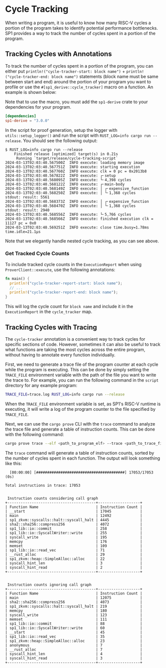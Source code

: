 
# Cycle Tracking

When writing a program, it is useful to know how many RISC-V cycles a portion of the program takes to identify potential performance bottlenecks. SP1 provides a way to track the number of cycles spent in a portion of the program.

## Tracking Cycles with Annotations

To track the number of cycles spent in a portion of the program, you can either put `println!("cycle-tracker-start: block name")` + `println!("cycle-tracker-end: block name")` statements (block name must be same between start and end) around the portion of your program you want to profile or use the `#[sp1_derive::cycle_tracker]` macro on a function. An example is shown below:

<Example/>

Note that to use the macro, you must add the `sp1-derive` crate to your dependencies for your program.

```toml
[dependencies]
sp1-derive = "3.0.0"
```

In the script for proof generation, setup the logger with `utils::setup_logger()` and run the script with `RUST_LOG=info cargo run --release`. You should see the following output:

```
$ RUST_LOG=info cargo run --release
    Finished release [optimized] target(s) in 0.21s
     Running `target/release/cycle-tracking-script`
2024-03-13T02:03:40.567500Z  INFO execute: loading memory image
2024-03-13T02:03:40.567751Z  INFO execute: starting execution
2024-03-13T02:03:40.567760Z  INFO execute: clk = 0 pc = 0x2013b8
2024-03-13T02:03:40.567822Z  INFO execute: ┌╴setup
2024-03-13T02:03:40.568095Z  INFO execute: └╴4,398 cycles
2024-03-13T02:03:40.568122Z  INFO execute: ┌╴main-body
2024-03-13T02:03:40.568149Z  INFO execute: │ ┌╴expensive_function
2024-03-13T02:03:40.568250Z  INFO execute: │ └╴1,368 cycles
stdout: result: 5561
2024-03-13T02:03:40.568373Z  INFO execute: │ ┌╴expensive_function
2024-03-13T02:03:40.568470Z  INFO execute: │ └╴1,368 cycles
stdout: result: 2940
2024-03-13T02:03:40.568556Z  INFO execute: └╴5,766 cycles
2024-03-13T02:03:40.568566Z  INFO execute: finished execution clk = 11127 pc = 0x0
2024-03-13T02:03:40.569251Z  INFO execute: close time.busy=1.78ms time.idle=21.1µs
```

Note that we elegantly handle nested cycle tracking, as you can see above.

### Get Tracked Cycle Counts

To include tracked cycle counts in the `ExecutionReport` when using `ProverClient::execute`, use the following annotations:

```rust
fn main() {
  println!("cycle-tracker-report-start: block name");
  // ...
  println!("cycle-tracker-report-end: block name");
}
```

This will log the cycle count for `block name` and include it in the `ExecutionReport` in the `cycle_tracker` map.

## Tracking Cycles with Tracing

The `cycle-tracker` annotation is a convenient way to track cycles for specific sections of code. However, sometimes it can also be useful to track what functions are taking the most cycles across the entire program, without having to annotate every function individually.

First, we need to generate a trace file of the program counter at each cycle while the program is executing. This can be done by simply setting the `TRACE_FILE` environment variable with the path of the file you want to write the trace to. For example, you can run the following command in the `script` directory for any example program:

```bash
TRACE_FILE=trace.log RUST_LOG=info cargo run --release
```

When the `TRACE_FILE` environment variable is set, as SP1's RISC-V runtime is executing, it will write a log of the program counter to the file specified by `TRACE_FILE`.

Next, we can use the `cargo prove` CLI with the `trace` command to analyze the trace file and generate a table of instruction counts. This can be done with the following command:

```bash
cargo prove trace --elf <path_to_program_elf> --trace <path_to_trace_file>
```

The `trace` command will generate a table of instruction counts, sorted by the number of cycles spent in each function. The output will look something like this:

```
  [00:00:00] [########################################] 17053/17053 (0s)

Total instructions in trace: 17053


 Instruction counts considering call graph
+----------------------------------------+-------------------+
| Function Name                          | Instruction Count |
| __start                                | 17045             |
| main                                   | 12492             |
| sp1_zkvm::syscalls::halt::syscall_halt | 4445              |
| sha2::sha256::compress256              | 4072              |
| sp1_lib::io::commit                    | 258               |
| sp1_lib::io::SyscallWriter::write      | 255               |
| syscall_write                          | 195               |
| memcpy                                 | 176               |
| memset                                 | 109               |
| sp1_lib::io::read_vec                  | 71                |
| __rust_alloc                           | 29                |
| sp1_zkvm::heap::SimpleAlloc::alloc     | 22                |
| syscall_hint_len                       | 3                 |
| syscall_hint_read                      | 2                 |
+----------------------------------------+-------------------+


 Instruction counts ignoring call graph
+----------------------------------------+-------------------+
| Function Name                          | Instruction Count |
| main                                   | 12075             |
| sha2::sha256::compress256              | 4073              |
| sp1_zkvm::syscalls::halt::syscall_halt | 219               |
| memcpy                                 | 180               |
| syscall_write                          | 123               |
| memset                                 | 111               |
| sp1_lib::io::commit                    | 88                |
| sp1_lib::io::SyscallWriter::write      | 60                |
| __start                                | 45                |
| sp1_lib::io::read_vec                  | 35                |
| sp1_zkvm::heap::SimpleAlloc::alloc     | 23                |
| anonymous                              | 7                 |
| __rust_alloc                           | 7                 |
| syscall_hint_len                       | 4                 |
| syscall_hint_read                      | 3                 |
+----------------------------------------+-------------------+
```
